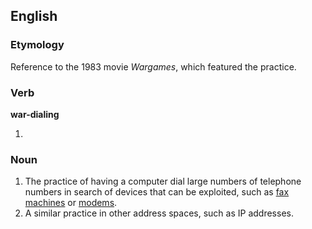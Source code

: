 ==English==

===Etymology===
Reference to the 1983 movie ''Wargames'', which featured the practice.

===Verb===
{{rfc-level|Verb at L4+ not in L3 Ety section}}
'''war-dialing'''

# {{present participle of|war-dial}}

===Noun===
{{en-noun|sg=[[war-|war]]-[[dial]]}}

# The practice of having a computer dial large numbers of telephone numbers in search of devices that can be exploited, such as [[fax machine]]s or [[modem]]s.
# A similar practice in other address spaces, such as IP addresses.
